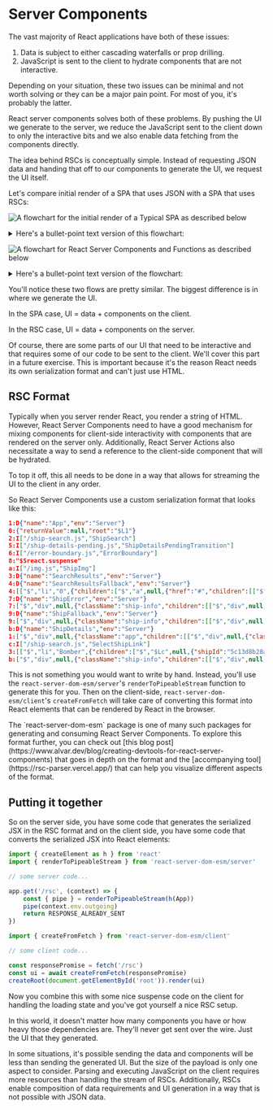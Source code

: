 # Server Components

<EpicVideo url="https://www.epicreact.dev/workshops/react-server-components/intro-to-server-components" />

The vast majority of React applications have both of these issues:

1. Data is subject to either cascading waterfalls or prop drilling.
2. JavaScript is sent to the client to hydrate components that are not
   interactive.

Depending on your situation, these two issues can be minimal and not worth
solving or they can be a major pain point. For most of you, it's probably the
latter.

React server components solves both of these problems. By pushing the UI we
generate to the server, we reduce the JavaScript sent to the client down to only
the interactive bits and we also enable data fetching from the components
directly.

The idea behind RSCs is conceptually simple. Instead of requesting JSON data and
handing that off to our components to generate the UI, we request the UI itself.

Let's compare initial render of a SPA that uses JSON with a SPA that uses RSCs:

![A flowchart for the initial render of a Typical SPA as described below](/images/spa-initial-render.png)

<details>
<summary>Here's a bullet-point text version of this flowchart:</summary>

- User goes to site

  - Browser requests document
    - Server responds with document
      - Browser renders loading spinner
  - Browser requests client code
    - Server responds with client code
      - Browser updates UI components
  - Browser requests data
    - Server generates data response
      - Browser sends JSON
        - Browser updates UI with JSON data

</details>

![A flowchart for React Server Components and Functions as described below](/images/super-simple-rsc-initial-render.png)

<details>
<summary>Here's a bullet-point text version of the flowchart:</summary>

- User goes to site

  - Browser requests document
    - Server responds with document
      - Browser renders Suspense fallback
  - Browser requests JSX payload
    - Server generates Serialized JSX with `react-server-dom-esm/server.renderToPipeableStream`
      - Server streams Serialized JSX
        - Browser renders streamed UI with `react-server-dom-esm/client.createFromFetch`
          - Browser requests client component code
            - Server responds with client component code
              - Browser hydrates client components

</details>

You'll notice these two flows are pretty similar. The biggest difference is in
where we generate the UI.

In the SPA case, UI = data + components on the client.

In the RSC case, UI = data + components on the server.

Of course, there are some parts of our UI that need to be interactive and
that requires some of our code to be sent to the client. We'll cover this part
in a future exercise. This is important because it's the reason React needs its
own serialization format and can't just use HTML.

## RSC Format

Typically when you server render React, you render a string of HTML. However,
React Server Components need to have a good mechanism for mixing components for
client-side interactivity with components that are rendered on the server only.
Additionally, React Server Actions also necessitate a way to send a reference
to the client-side component that will be hydrated.

To top it off, this all needs to be done in a way that allows for streaming the
UI to the client in any order.

So React Server Components use a custom serialization format that looks like
this:

```json nolang nonumber
1:D{"name":"App","env":"Server"}
0:{"returnValue":null,"root":"$L1"}
2:I["/ship-search.js","ShipSearch"]
5:I["/ship-details-pending.js","ShipDetailsPendingTransition"]
6:I["/error-boundary.js","ErrorBoundary"]
8:"$Sreact.suspense"
a:I["/img.js","ShipImg"]
3:D{"name":"SearchResults","env":"Server"}
4:D{"name":"SearchResultsFallback","env":"Server"}
4:[["$","li","0",{"children":["$","a",null,{"href":"#","children":[["$","img",null,{"src":"/img/fallback-ship.png","alt":"loading"}],"... loading"]}]}],["$","li","1",{"children":["$","a",null,{"href":"#","children":[["$","img",null,{"src":"/img/fallback-ship.png","alt":"loading"}],"... loading"]}]}],["$","li","2",{"children":["$","a",null,{"href":"#","children":[["$","img",null,{"src":"/img/fallback-ship.png","alt":"loading"}],"... loading"]}]}],["$","li","3",{"children":["$","a",null,{"href":"#","children":[["$","img",null,{"src":"/img/fallback-ship.png","alt":"loading"}],"... loading"]}]}],["$","li","4",{"children":["$","a",null,{"href":"#","children":[["$","img",null,{"src":"/img/fallback-ship.png","alt":"loading"}],"... loading"]}]}],["$","li","5",{"children":["$","a",null,{"href":"#","children":[["$","img",null,{"src":"/img/fallback-ship.png","alt":"loading"}],"... loading"]}]}],["$","li","6",{"children":["$","a",null,{"href":"#","children":[["$","img",null,{"src":"/img/fallback-ship.png","alt":"loading"}],"... loading"]}]}],["$","li","7",{"children":["$","a",null,{"href":"#","children":[["$","img",null,{"src":"/img/fallback-ship.png","alt":"loading"}],"... loading"]}]}],["$","li","8",{"children":["$","a",null,{"href":"#","children":[["$","img",null,{"src":"/img/fallback-ship.png","alt":"loading"}],"... loading"]}]}],["$","li","9",{"children":["$","a",null,{"href":"#","children":[["$","img",null,{"src":"/img/fallback-ship.png","alt":"loading"}],"... loading"]}]}],["$","li","10",{"children":["$","a",null,{"href":"#","children":[["$","img",null,{"src":"/img/fallback-ship.png","alt":"loading"}],"... loading"]}]}],["$","li","11",{"children":["$","a",null,{"href":"#","children":[["$","img",null,{"src":"/img/fallback-ship.png","alt":"loading"}],"... loading"]}]}]]
7:D{"name":"ShipError","env":"Server"}
7:["$","div",null,{"className":"ship-info","children":[["$","div",null,{"className":"ship-info__img-wrapper","children":["$","img",null,{"src":"/img/broken-ship.webp","alt":"broken ship"}]}],["$","section",null,{"children":["$","h2",null,{"children":"There was an error"}]}],["$","section",null,{"children":["There was an error loading \"","0268fc4817ad1","\""]}]]}]
9:D{"name":"ShipFallback","env":"Server"}
9:["$","div",null,{"className":"ship-info","children":[["$","div",null,{"className":"ship-info__img-wrapper","children":["$","$La",null,{"src":"/img/ships/0268fc4817ad1.webp?size=200","alt":"0268fc4817ad1"}]}],["$","section",null,{"children":["$","h2",null,{"children":"Loading..."}]}],["$","div",null,{"children":["Top Speed: XX"," ",["$","small",null,{"children":"lyh"}]]}],["$","section",null,{"children":["$","ul",null,{"children":[["$","li","0",{"children":[["$","label",null,{"children":"loading"}],":"," ",["$","span",null,{"children":["XX ",["$","small",null,{"children":"(loading)"}]]}]]}],["$","li","1",{"children":[["$","label",null,{"children":"loading"}],":"," ",["$","span",null,{"children":["XX ",["$","small",null,{"children":"(loading)"}]]}]]}],["$","li","2",{"children":[["$","label",null,{"children":"loading"}],":"," ",["$","span",null,{"children":["XX ",["$","small",null,{"children":"(loading)"}]]}]]}]]}]}]]}]
b:D{"name":"ShipDetails","env":"Server"}
1:["$","div",null,{"className":"app","children":[["$","div",null,{"className":"search","children":["$","$L2",null,{"search":"m","results":"$L3","fallback":"$4"}]}],["$","$L5",null,{"children":["$","$L6",null,{"fallback":"$7","children":["$","$8",null,{"fallback":"$9","children":"$Lb"}]}]}]]}]
c:I["/ship-search.js","SelectShipLink"]
3:[["$","li","Bomber",{"children":["$","$Lc",null,{"shipId":"5c13d8b28a14a","highlight":false,"children":[["$","$La",null,{"src":"/img/ships/5c13d8b28a14a.webp?size=20","alt":"Bomber"}],"Bomber"]}]}],["$","li","Diplomatic Vessel",{"children":["$","$Lc",null,{"shipId":"6f375578ead88","highlight":false,"children":[["$","$La",null,{"src":"/img/ships/6f375578ead88.webp?size=20","alt":"Diplomatic Vessel"}],"Diplomatic Vessel"]}]}],["$","li","Mining Ship",{"children":["$","$Lc",null,{"shipId":"627c497212456","highlight":false,"children":[["$","$La",null,{"src":"/img/ships/627c497212456.webp?size=20","alt":"Mining Ship"}],"Mining Ship"]}]}],["$","li","Medical Ship",{"children":["$","$Lc",null,{"shipId":"0268fc4817ad1","highlight":true,"children":[["$","$La",null,{"src":"/img/ships/0268fc4817ad1.webp?size=20","alt":"Medical Ship"}],"Medical Ship"]}]}]]
b:["$","div",null,{"className":"ship-info","children":[["$","div",null,{"className":"ship-info__img-wrapper","children":["$","$La",null,{"src":"/img/ships/0268fc4817ad1.webp?size=200","alt":"Medical Ship"}]}],["$","section",null,{"children":["$","h2",null,{"children":"Medical Ship"}]}],["$","div",null,{"children":["Top Speed: ",2," ",["$","small",null,{"children":"lyh"}]]}],["$","section",null,{"children":["$","p",null,{"children":"NOTE: This ship is not equipped with any weapons."}]}]]}]
```

This is not something you would want to write by hand. Instead, you'll use the
`react-server-dom-esm/server`'s `renderToPipeableStream` function to generate
this for you. Then on the client-side, `react-server-dom-esm/client`'s
`createFromFetch` will take care of converting this format into React elements
that can be rendered by React in the browser.

<callout-info>
	The `react-server-dom-esm` package is one of many such packages for generating
	and consuming React Server Components.
</callout-info>

<callout-success>
	To explore this format further, you can check out [this blog
	post](https://www.alvar.dev/blog/creating-devtools-for-react-server-components)
	that goes in depth on the format and the [accompanying
	tool](https://rsc-parser.vercel.app/) that can help you visualize different
	aspects of the format.
</callout-success>

## Putting it together

So on the server side, you have some code that generates the serialized JSX in
the RSC format and on the client side, you have some code that converts the
serialized JSX into React elements:

```js filename=server.js
import { createElement as h } from 'react'
import { renderToPipeableStream } from 'react-server-dom-esm/server'

// some server code...

app.get('/rsc', (context) => {
	const { pipe } = renderToPipeableStream(h(App))
	pipe(context.env.outgoing)
	return RESPONSE_ALREADY_SENT
})
```

```js filename=client.js
import { createFromFetch } from 'react-server-dom-esm/client'

// some client code...

const responsePromise = fetch('/rsc')
const ui = await createFromFetch(responsePromise)
createRoot(document.getElementById('root')).render(ui)
```

Now you combine this with some nice suspense code on the client for handling the
loading state and you've got yourself a nice RSC setup.

In this world, it doesn't matter how many components you have or how heavy those
dependencies are. They'll never get sent over the wire. Just the UI that they
generated.

<callout-warning>
	In some situations, it's possible sending the data and components will be less
	than sending the generated UI. But the size of the payload is only one aspect
	to consider. Parsing and executing JavaScript on the client requires more
	resources than handling the stream of RSCs. Additionally, RSCs enable
	composition of data requirements and UI generation in a way that is not
	possible with JSON data.
</callout-warning>
